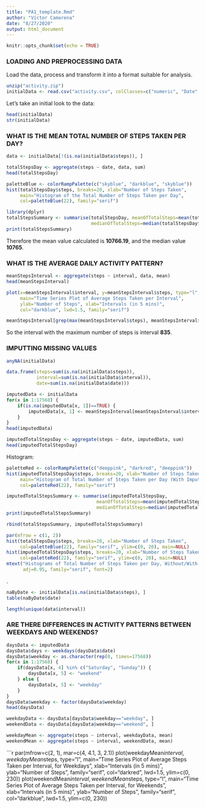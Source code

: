 ```yaml
---
title: "PA1_template.Rmd"
author: "Víctor Camarena"
date: "8/27/2020"
output: html_document
---
```


```r
knitr::opts_chunk$set(echo = TRUE)
```

### LOADING AND PREPROCESSING DATA

Load the data, process and transform it into a format suitable for analysis.

```r
unzip("activity.zip")
initialData <- read.csv("activity.csv", colClasses=c("numeric", "Date", "numeric"))
```

Let's take an initial look to the data:

```r
head(initialData)
str(initialData)
```

### WHAT IS THE MEAN TOTAL NUMBER OF STEPS TAKEN PER DAY?


```r
data <- initialData[!(is.na(initialData$steps)), ]
```


```r
totalStepsDay <- aggregate(steps ~ date, data, sum)
head(totalStepsDay)
```



```r
paletteBlue <- colorRampPalette(c("skyblue", "darkblue", "skyblue"))
hist(totalStepsDay$steps, breaks=20, xlab="Number of Steps Taken", 
     main="Histogram of the Total Number of Steps Taken per Day",
     col=paletteBlue(22), family="serif")
```


```r
library(dplyr)
totalStepsSummary <- summarise(totalStepsDay, meanOfTotalSteps=mean(totalStepsDay$steps),
                               medianOfTotalSteps=median(totalStepsDay$steps))
print(totalStepsSummary)
```

Therefore the mean value calculated is **10766.19**, and the median value **10765**.

### WHAT IS THE AVERAGE DAILY ACTIVITY PATTERN? 

```r
meanStepsInterval <- aggregate(steps ~ interval, data, mean)
head(meanStepsInterval)
```


```r
plot(x=meanStepsInterval$interval, y=meanStepsInterval$steps, type="l",
     main="Time Series Plot of Average Steps Taken per Interval",
     ylab="Number of Steps", xlab="Intervals (in 5 mins)",
     col="darkblue", lwd=1.5, family="serif")
```

```r
meanStepsInterval[grep(max(meanStepsInterval$steps), meanStepsInterval$steps), ]
```

So the interval with the maximum number of steps is interval **835**.

### IMPUTTING MISSING VALUES


```r
anyNA(initialData)
```


```r
data.frame(steps=sum(is.na(initialData$steps)), 
           interval=sum(is.na(initialData$interval)), 
           date=sum(is.na(initialData$date)))
```


```r
imputedData <- initialData
for(x in 1:17568) {
    if(is.na(imputedData[x, 1])==TRUE) {
        imputedData[x, 1] <- meanStepsInterval[meanStepsInterval$interval %in% imputedData[x, 3], 2]
    }
}
head(imputedData)
```



```r
imputedTotalStepsDay <- aggregate(steps ~ date, imputedData, sum)
head(imputedTotalStepsDay)
```

Histogram:

```r
paletteRed <- colorRampPalette(c("deeppink", "darkred", "deeppink"))
hist(imputedTotalStepsDay$steps, breaks=20, xlab="Number of Steps Taken", 
     main="Histogram of Total Number of Steps Taken per Day (With Imputed Values)",
     col=paletteRed(22), family="serif")
```


```r
imputedTotalStepsSummary <- summarise(imputedTotalStepsDay, 
                                 meanOfTotalSteps=mean(imputedTotalStepsDay$steps), 
                                 medianOfTotalSteps=median(imputedTotalStepsDay$steps))  
print(imputedTotalStepsSummary)
```


```r
rbind(totalStepsSummary, imputedTotalStepsSummary)
```


```r
par(mfrow = c(1, 2))
hist(totalStepsDay$steps, breaks=20, xlab="Number of Steps Taken", 
     col=paletteBlue(22), family="serif", ylim=c(0, 20), main=NULL)
hist(imputedTotalStepsDay$steps, breaks=20, xlab="Number of Steps Taken", 
     col=paletteRed(22), family="serif", ylim=c(0, 20), main=NULL)
mtext("Histograms of Total Number of Steps Taken per Day, Without/With Imputed Values",
      adj=0.95, family="serif", font=2)
```
.

```r
naByDate <- initialData[is.na(initialData$steps), ]
table(naByDate$date)
```


```r
length(unique(data$interval))
```


### ARE THERE DIFFERENCES IN ACTIVITY PATTERNS BETWEEN WEEKDAYS AND WEEKENDS?


```r
daysData <- imputedData
daysData$days <- weekdays(daysData$date)
daysData$weekday <- as.character(rep(0, times=17568))
for(x in 1:17568) {
    if(daysData[x, 4] %in% c("Saturday", "Sunday")) {
        daysData[x, 5] <- "weekend"
    } else {
        daysData[x, 5] <- "weekday"
    }
}
daysData$weekday <- factor(daysData$weekday)
head(daysData)
```


```r
weekdayData <- daysData[daysData$weekday=="weekday", ]
weekendData <- daysData[daysData$weekday=="weekend", ]
```


```r
weekdayMean <- aggregate(steps ~ interval, weekdayData, mean)
weekendMean <- aggregate(steps ~ interval, weekendData, mean)
```

```r
par(mfrow=c(2, 1), mar=c(4, 4.1, 3, 2.1))
plot(weekdayMean$interval, weekdayMean$steps, type="l",
     main="Time Series Plot of Average Steps Taken per Interval, for Weekdays",
     xlab="Intervals (in 5 mins)", ylab="Number of Steps", family="serif",
     col="darkred", lwd=1.5, ylim=c(0, 230))
plot(weekendMean$interval, weekendMean$steps, type="l",
     main="Time Series Plot of Average Steps Taken per Interval, for Weekends",
     xlab="Intervals (in 5 mins)", ylab="Number of Steps", family="serif",
     col="darkblue", lwd=1.5, ylim=c(0, 230))